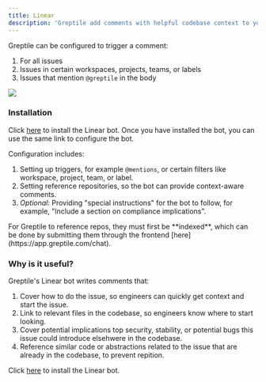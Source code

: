 ```yaml
---
title: Linear
description: 'Greptile add comments with helpful codebase context to your Linear Issues'
---
```


Greptile can be configured to trigger a comment:
1. For all issues
2. Issues in certain workspaces, projects, teams, or labels
3. Issues that mention `@greptile` in the body

<Frame>
    <img src="/images/linearbot.png" />
</Frame>

### Installation

Click [here](https://app.greptile.com/apps/) to install the Linear bot. Once you have installed the bot, you can use the same link to configure the bot. 

Configuration includes:
1. Setting up triggers, for example `@mentions`, or certain filters like workspace, project, team, or label.
2. Setting reference repositories, so the bot can provide context-aware comments.
3. *Optional*: Providing "special instructions" for the bot to follow, for example, "Include a section on compliance implications".

<Note>
For Greptile to reference repos, they must first be **indexed**, which can be done by submitting them through the frontend [here](https://app.greptile.com/chat). 
</Note>

### Why is it useful?

Greptile's Linear bot writes comments that:

1. Cover how to do the issue, so engineers can quickly get context and start the issue. 
2. Link to relevant files in the codebase, so engineers know where to start looking.
3. Cover potential implications top security, stability, or potential bugs this issue could introduce elsehwere in the codebase. 
4. Reference similar code or abstractions related to the issue that are already in the codebase, to prevent repition. 


Click [here](https://app.greptile.com/apps/linear) to install the Linear bot.